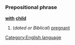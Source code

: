 =={{en}}==
===Prepositional phrase===
'''[[with]] [[child]]'''

#(''dated or Biblical'') [[pregnant]]

[[Category:English language]]
